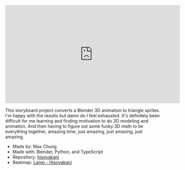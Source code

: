 
<iframe
  width="560"
  height="315"
  src="https://www.youtube.com/embed/9X4GQRoEhdc"
  frameBorder="0"
  allow="accelerometer; autoPlay; encrypted-media; gyroscope; picture-in-picture"
  allowFullScreen=""
></iframe>

This storyboard project converts a Blender 3D animation to triangle sprites. I'm
happy with the results but damn do I feel exhausted. It's definitely been
difficult for me learning and finding motivation to do 3D modeling and
animation. And then having to figure out some funky 3D math to tie everything
together, amazing time, just amazing, just amazing, just amazing.

- Made by: Max Chung
- Made with: Blender, Python, and TypeScript
- Repository: [hisoyakani](https://github.com/maxrchung/hisoyakani)
- Beatmap: [Lamp - Hisoyakani](https://osu.ppy.sh/beatmapsets/2344967)
